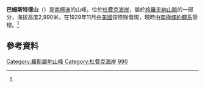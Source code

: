 {{Coord|85|39|S|174|10|E|source:GNIS|display=title}}

'''巴姆斯特德山'''（{{lang-en|Mount Bumstead}}）是[[南極洲|南極洲]]的山峰，位於[[杜費克海岸|杜費克海岸]]，屬於[[格羅夫納山脈|格羅夫納山脈]]的一部分，海拔高度2,990米，在1929年11月由[[美國|美國]]探險隊發現，現時由[[南極條約體系|南極條約體系]]管理。<ref name=gnis/>

== 參考資料 ==
{{Reflist|refs=
<ref name=gnis>{{cite gnis | type = antarid | id = 2143| name = Bumstead, Mount | accessdate = 2011-10-05}}</ref>
}}

{{usgs-gazetteer|id=2143|name=Bumstead, Mount}}

{{DEFAULTSORT:Mount Bumstead}}
[[Category:羅斯屬地山峰|Category:羅斯屬地山峰]]
[[Category:杜費克海岸|Category:杜費克海岸]]
[[Category:海拔2000公尺至2999公尺的南極洲山峰|990]]

{{DufekCoast-geo-stub}}